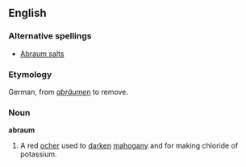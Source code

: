 ==English==

===Alternative spellings===
*[[Abraum salts]]

===Etymology===
German, from ''[[abräumen]]'' to remove.

===Noun===
'''abraum'''
# A red [[ocher]] used to [[darken]] [[mahogany]] and for making chloride of potassium.